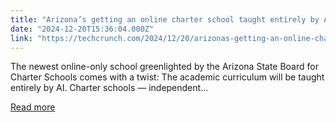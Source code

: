 ```yaml
---
title: "Arizona’s getting an online charter school taught entirely by AI"
date: "2024-12-20T15:36:04.000Z"
link: "https://techcrunch.com/2024/12/20/arizonas-getting-an-online-charter-school-taught-entirely-by-ai/"
---
```


The newest online-only school greenlighted by the Arizona State Board for Charter Schools comes with a twist: The academic curriculum will be taught entirely by AI. Charter schools &#8212; independent...

[Read more](https://techcrunch.com/2024/12/20/arizonas-getting-an-online-charter-school-taught-entirely-by-ai/)

